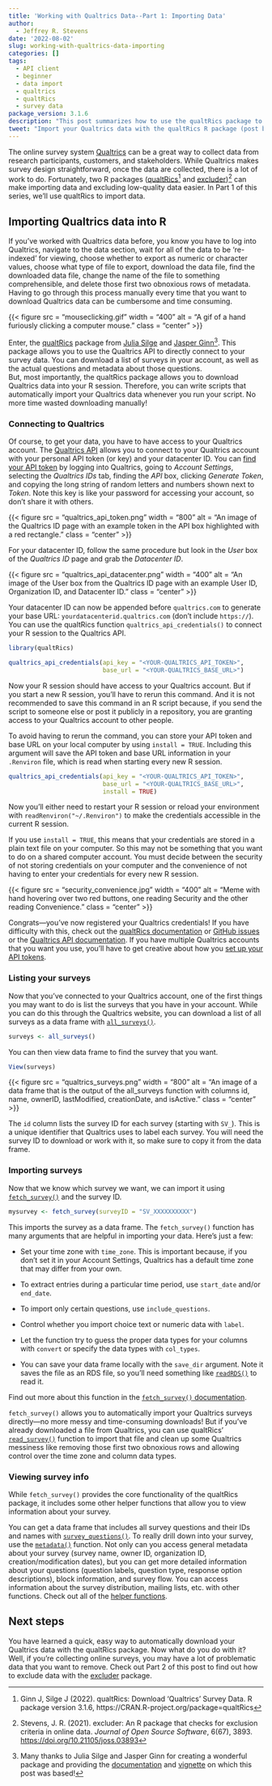 ```yaml
---
title: 'Working with Qualtrics Data--Part 1: Importing Data'
author:
  - Jeffrey R. Stevens
date: '2022-08-02'
slug: working-with-qualtrics-data-importing
categories: []
tags:
  - API client
  - beginner
  - data import
  - qualtrics
  - qualtRics
  - survey data
package_version: 3.1.6
description: "This post summarizes how to use the qualtRics package to import Qualtrics data."
tweet: "Import your Qualtrics data with the qualtRics R package (post by @JeffStevensADML)!"
---
```


The online survey system [Qualtrics](https://www.qualtrics.com/) can be a great way to collect data from research participants, customers, and stakeholders. While Qualtrics makes survey design straightforward, once the data are collected, there is a lot of work to do. 
Fortunately, two R packages ([qualtRics](https://docs.ropensci.org/qualtRics/)[^1] and [excluder](https://docs.ropensci.org/excluder/))[^2] can make importing data and excluding low-quality data easier. 
In Part 1 of this series, we'll use qualtRics to import data.

## Importing Qualtrics data into R

If you've worked with Qualtrics data before, you know you have to log into Qualtrics, navigate to the data section, wait for all of the data to be 're-indexed' for viewing, choose whether to export as numeric or character values, choose what type of file to export, download the data file, find the downloaded data file, change the name of the file to something comprehensible, and delete those first two obnoxious rows of metadata. 
Having to go through this process manually every time that you want to download Qualtrics data can be cumbersome and time consuming.

{{< figure src = "mouseclicking.gif" width = "400" alt = "A gif of a hand furiously clicking a computer mouse." class = "center" >}}

<!-- ![](mouseclicking.gif) -->

Enter, the [qualtRics](https://docs.ropensci.org/qualtRics/) package from [Julia Silge](https://juliasilge.com/) and [Jasper Ginn](https://jasperhg90.github.io/)[^3]. 
This package allows you to use the Qualtrics API to directly connect to your survey data. 
You can download a list of surveys in your account, as well as the actual questions and metadata about those questions.  
But, most importantly, the qualtRics package allows you to download Qualtrics data into your R session. 
Therefore, you can write scripts that automatically import your Qualtrics data whenever you run your script. 
No more time wasted downloading manually!

### Connecting to Qualtrics

Of course, to get your data, you have to have access to your Qualtrics account. 
The [Qualtrics API](https://api.qualtrics.com/) allows you to connect to your Qualtrics account with your personal API token (or key) and your datacenter ID. 
You can [find your API token](https://api.qualtrics.com/ZG9jOjg3NjYzMg-api-key-authentication) by logging into Qualtrics, going to _Account Settings_, selecting the _Qualtrics IDs_ tab, finding the _API_ box, clicking _Generate Token_, and copying the long string of random letters and numbers shown next to _Token_. 
Note this key is like your password for accessing your account, so don't share it with others.

{{< figure src = "qualtrics_api_token.png" width = "800" alt = "An image of the Qualtrics ID page with an example token in the API box highlighted with a red rectangle." class = "center" >}}

For your datacenter ID, follow the same procedure but look in the _User_ box of the _Qualtrics ID_ page and grab the _Datacenter ID_.

{{< figure src = "qualtrics_api_datacenter.png" width = "400" alt = "An image of the User box from the Qualtrics ID page with an example User ID, Organization ID, and Datacenter ID." class = "center" >}}

Your datacenter ID can now be appended before `qualtrics.com` to generate your base URL: `yourdatacenterid.qualtrics.com` (don't include `https://`). 
You can use the qualtRics function `qualtrics_api_credentials()` to connect your R session to the Qualtrics API.

```r
library(qualtRics)

qualtrics_api_credentials(api_key = "<YOUR-QUALTRICS_API_TOKEN>", 
                          base_url = "<YOUR-QUALTRICS_BASE_URL>")
```

Now your R session should have access to your Qualtrics account. 
But if you start a new R session, you'll have to rerun this command. 
And it is not recommended to save this command in an R script because, if you send the script to someone else or post it publicly in a repository, you are granting access to your Qualtrics account to other people.

To avoid having to rerun the command, you can store your API token and base URL on your local computer by using `install = TRUE`. 
Including this argument will save the API token and base URL information in your `.Renviron` file, which is read when starting every new R session. 
```r
qualtrics_api_credentials(api_key = "<YOUR-QUALTRICS_API_TOKEN>", 
                          base_url = "<YOUR-QUALTRICS_BASE_URL>",
                          install = TRUE)
```

Now you'll either need to restart your R session or reload your environment with `readRenviron("~/.Renviron")` to make the credentials accessible in the current R session.

If you use `install = TRUE`, this means that your credentials are stored in a plain text file on your computer. 
So this may not be something that you want to do on a shared computer account. 
You must decide between the security of not storing credentials on your computer and the convenience of not having to enter your credentials for every new R session.

{{< figure src = "security_convenience.jpg" width = "400" alt = "Meme with hand hovering over two red buttons, one reading Security and the other reading Convenience." class = "center" >}}

Congrats---you've now registered your Qualtrics credentials! 
If you have difficulty with this, check out the  [qualtRics documentation](https://docs.ropensci.org/qualtRics/articles/qualtRics.html#registering-your-qualtrics-credentials) or [GitHub issues](https://github.com/ropensci/qualtRics/issues) or the [Qualtrics API documentation](https://api.qualtrics.com/). 
If you have multiple Qualtrics accounts that you want you use, you'll have to get creative about how you [set up your API tokens](https://github.com/ropensci/qualtRics/issues/110).


### Listing your surveys

Now that you've connected to your Qualtrics account, one of the first things you may want to do is list the surveys that you have in your account. 
While you can do this through the Qualtrics website, you can download a list of all surveys as a data frame with [`all_surveys()`](https://docs.ropensci.org/qualtRics/reference/all_surveys.html).

```r
surveys <- all_surveys() 
```

You can then view data frame to find the survey that you want.

```r
View(surveys)
```

{{< figure src = "qualtrics_surveys.png" width = "800" alt = "An image of a data frame that is the output of the all_surveys function with columns id, name, ownerID, lastModified, creationDate, and isActive." class = "center" >}}

The `id` column lists the survey ID for each survey (starting with `SV_`). 
This is a unique identifier that Qualtrics uses to label each survey. 
You will need the survey ID to download or work with it, so make sure to copy it from the data frame.



### Importing surveys

Now that we know which survey we want, we can import it using [`fetch_survey()`](https://docs.ropensci.org/qualtRics/reference/fetch_survey.html) and the survey ID.

```r
mysurvey <- fetch_survey(surveyID = "SV_XXXXXXXXXX")
```

This imports the survey as a data frame. The `fetch_survey()` function has many arguments that are helpful in importing your data. 
Here's just a few:

* Set your time zone with `time_zone`. 
This is important because, if you don't set it in your Account Settings, Qualtrics has a default time zone that may differ from your own.

* To extract entries during a particular time period, use `start_date` and/or `end_date`.

* To import only certain questions, use `include_questions`.

* Control whether you import choice text or numeric data with `label`.

* Let the function try to guess the proper data types for your columns with `convert` or specify the data types with `col_types`.

* You can save your data frame locally with the `save_dir` argument. 
Note it saves the file as an RDS file, so you'll need something like [`readRDS()`](https://rdrr.io/r/base/readRDS.html) to read it.

Find out more about this function in the [`fetch_survey()` documentation](https://docs.ropensci.org/qualtRics/reference/fetch_survey.html).

`fetch_survey()` allows you to automatically import your Qualtrics surveys directly---no more messy and time-consuming downloads! 
But if you've already downloaded a file from Qualtrics, you can use qualtRics' [`read_survey()`](https://docs.ropensci.org/qualtRics/reference/read_survey.html) function to import that file and clean up some Qualtrics messiness like removing those first two obnoxious rows and allowing control over the time zone and column data types.

### Viewing survey info

While `fetch_survey()` provides the core functionality of the qualtRics package, it includes some other helper functions that allow you to view information about your survey.

You can get a data frame that includes all survey questions and their IDs and names with [`survey_questions()`](https://docs.ropensci.org/qualtRics/reference/survey_questions.html). 
To really drill down into your survey, use the [`metadata()`](https://docs.ropensci.org/qualtRics/reference/metadata.html) function. 
Not only can you access general metadata about your survey (survey name, owner ID, organization ID, creation/modification dates), but you can get more detailed information about your questions (question labels, question type, response option descriptions), block information, and survey flow. 
You can access information about the survey distribution, mailing lists, etc. with other functions. 
Check out all of the [helper functions](https://docs.ropensci.org/qualtRics/reference/index.html).


## Next steps

You have learned a quick, easy way to automatically download your Qualtrics data with the qualtRics package. 
Now what do you do with it? 
Well, if you're collecting online surveys, you may have a lot of problematic data that you want to remove. 
Check out Part 2 of this post to find out how to exclude data with the [excluder](https://docs.ropensci.org/excluder/) package.


[^1]: Ginn J, Silge J (2022). qualtRics: Download 'Qualtrics' Survey Data. R package version 3.1.6,
  https://CRAN.R-project.org/package=qualtRics
[^2]: Stevens, J. R. (2021). excluder: An R package that checks for exclusion criteria in online data. _Journal of Open Source Software_, 6(67), 3893. <https://doi.org/10.21105/joss.03893>
[^3]: Many thanks to Julia Silge and Jasper Ginn for creating a wonderful package and providing the [documentation](https://docs.ropensci.org/qualtRics/) and [vignette](https://docs.ropensci.org/qualtRics/articles/qualtRics.html) on which this post was based!
